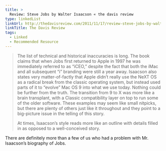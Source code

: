 ```yaml
---
title: >
  Review: Steve Jobs by Walter Isaacson « the davis review
type: linkedList
linkUrl: http://thedavisreview.com/2011/11/17/review-steve-jobs-by-walter-isaacson/
linkTitle: The Davis Review
tags:
  - Linked
  - Recommended Resource
---
```


> The list of technical and historical inaccuracies is long. The book claims that when Jobs first returned to Apple in 1997 he was immediately referred to as “iCEO,” despite the fact that both the iMac and all subsequent “i” branding were still a year away. Isaacson also states very matter-of-factly that Apple didn’t really use the NeXT OS as a radical break from the classic operating system, but instead used parts of it to “evolve” Mac OS 9 into what we use today. Nothing could be further from the truth. The transition from 9 to X was more like a brain transplant, with a Classic compatibility layer on top to run some of the older software. These examples may seem like small nitpicks, but there are plenty of others just like it throughout and they point to a big-picture issue in the telling of this story.
>
> At times, Isaacson’s style reads more like an outline with details filled in as opposed to a well-conceived story.

There are definitely more than a few of us who had a problem with Mr. Isaacson’s biography of Jobs.
